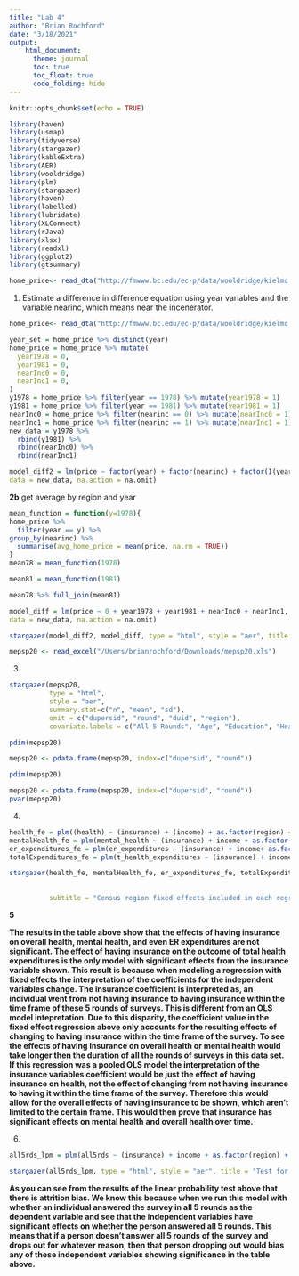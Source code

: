 ```yaml
---
title: "Lab 4"
author: "Brian Rochford"
date: "3/18/2021"
output: 
    html_document:
      theme: journal
      toc: true
      toc_float: true
      code_folding: hide 
---
```


```r
knitr::opts_chunk$set(echo = TRUE)
```
```r
library(haven)
library(usmap)
library(tidyverse)
library(stargazer)
library(kableExtra)
library(AER)
library(wooldridge)
library(plm)
library(stargazer)
library(haven)
library(labelled)
library(lubridate)
library(XLConnect)
library(rJava)
library(xlsx)
library(readxl)
library(ggplot2)
library(gtsummary)
```
```r
home_price<- read_dta("http://fmwww.bc.edu/ec-p/data/wooldridge/kielmc.dta")
```
1. Estimate a difference in difference equation using year variables and the variable nearinc, which means near the incenerator. 
```r
home_price<- read_dta("http://fmwww.bc.edu/ec-p/data/wooldridge/kielmc.dta")

year_set = home_price %>% distinct(year)
home_price = home_price %>% mutate(
  year1978 = 0,
  year1981 = 0,
  nearInc0 = 0,
  nearInc1 = 0,
)
y1978 = home_price %>% filter(year == 1978) %>% mutate(year1978 = 1)
y1981 = home_price %>% filter(year == 1981) %>% mutate(year1981 = 1)
nearInc0 = home_price %>% filter(nearinc == 0) %>% mutate(nearInc0 = 1)
nearInc1 = home_price %>% filter(nearinc == 1) %>% mutate(nearInc1 = 1)
new_data = y1978 %>%
  rbind(y1981) %>%
  rbind(nearInc0) %>%
  rbind(nearInc1)
```
```r
model_diff2 = lm(price ~ factor(year) + factor(nearinc) + factor(I(year * nearinc)),
data = new_data, na.action = na.omit)
```
**2b**
get average by region and year 
```r
mean_function = function(y=1978){
home_price %>%
  filter(year == y) %>%
group_by(nearinc) %>%
  summarise(avg_home_price = mean(price, na.rm = TRUE))
}
mean78 = mean_function(1978)

```
```r
mean81 = mean_function(1981) 
```
```r
mean78 %>% full_join(mean81)

```
```r
model_diff = lm(price ~ 0 + year1978 + year1981 + nearInc0 + nearInc1,
data = new_data, na.action = na.omit)

```
```r
stargazer(model_diff2, model_diff, type = "html", style = "aer", title = "Differences in Differences by Year and Neighborhood", dep.var.labels = c("Diff in Diff", "Average prices"), covariate.labels = c("year dummy-1981", "nearIncenerator (neighborhood 1)", "I(year * nearIncenerator)-1978", "", "year-1978", "year-1981", "nearIncenerator(neighborhood 0)", "nearIncenerator(neighborhood1)"))
```
```r
mepsp20 <- read_excel("/Users/brianrochford/Downloads/mepsp20.xls")
```
3. 
```r
stargazer(mepsp20,
          type = "html",
          style = "aer",
          summary.stat=c("n", "mean", "sd"),
          omit = c("dupersid", "round", "duid", "region"),
          covariate.labels = c("All 5 Rounds", "Age", "Education", "Health", "Mental Health", "Insurance", "Prescription Ins.", "Total Expenditures", "ER Expenditures", "Prescription Exp.    ", "Income"))
```
```r
pdim(mepsp20)
```
```r
mepsp20 <- pdata.frame(mepsp20, index=c("dupersid", "round"))
```
```r
pdim(mepsp20)

mepsp20 <- pdata.frame(mepsp20, index=c("dupersid", "round"))
pvar(mepsp20)
```
4. 
```r
health_fe = plm((health) ~ (insurance) + (income) + as.factor(region) + age, data = mepsp20, model = "within", na.action = na.omit)
mentalHealth_fe = plm(mental_health ~ (insurance) + income + as.factor(region) + age, data = mepsp20, model = "within", na.action = na.omit)
er_expenditures_fe = plm(er_expenditures ~ (insurance) + income+ as.factor(region) + age, data = mepsp20, model = "within")
totalExpenditures_fe = plm(t_health_expenditures ~ (insurance) + income + as.factor(region) + age, data = mepsp20, model = "within", na.action = na.omit)
```
```r
stargazer(health_fe, mentalHealth_fe, er_expenditures_fe, totalExpenditures_fe, style = "aer", type = "html", title = "Fixed Effects regressions on: health (1 is best, 5 is worst), mental_health (1 is best, 5 is worst),  ER expenditures,  and total expenditures", 
          
          
          subtitle = "Census region fixed effects included in each regression", omit = c("region"), dep.var.labels = c("Overall Health", "Mental Health", "ER Expenditures", "Total Health Expenditures"))
```
**5**


**The results in the table above show that the effects of having insurance on overall health, mental health, and even ER expenditures are not significant. The effect of having insurance on the outcome of total health expenditures is the only model with significant effects from the insurance variable shown. This result is because when modeling a regression with fixed effects the interpretation of the coefficients for the independent variables change. The insurance coefficient is interpreted as, an individual went from not having insurance to having insurance within the time frame of these 5 rounds of surveys. This is different from an OLS model intepretation. Due to this disparity, the coefficient value in the fixed effect regression above only accounts for the resulting effects of changing to having insurance within the time frame of the survey. To see the effects of having insurance on overall health or mental health would take longer then the duration of all the rounds of surveys in this data set.**
**If this regression was a pooled OLS model the interpretation of the insurance variables coefficient would be just the effect of having insurance on health, not the effect of changing from not having insurance to having it within the time frame of the survey. Therefore this would allow for the overall effects of having insurance to be shown, which aren't limited to the certain frame. This would then prove that insurance has significant effects on mental health and overall health over time.**


6. 
```r
all5rds_lpm = plm(all5rds ~ (insurance) + income + as.factor(region) + age, data = mepsp20, model = "pooling", na.action = na.omit)
```
```r
stargazer(all5rds_lpm, type = "html", style = "aer", title = "Test for Attrition Bias model with linear probability", omit = c("region"), dep.var.labels = c("Individuals answered all 5 rounds of survey"))
```
**As you can see from the results of the linear probability test above that there is attrition bias. We know this because when we run this model with whether an individual answered the survey in all 5 rounds as the dependent variable and see that the independent variables have significant effects on whether the person answered all 5 rounds. This means that if a person doesn't answer all 5 rounds of the survey and drops out for whatever reason, then that person dropping out would bias any of these independent variables showing significance in the table above.**
